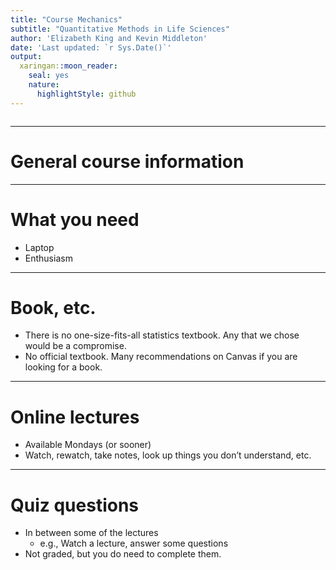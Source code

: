 ```yaml
---
title: "Course Mechanics"
subtitle: "Quantitative Methods in Life Sciences"
author: 'Elizabeth King and Kevin Middleton'
date: 'Last updated: `r Sys.Date()`'
output:
  xaringan::moon_reader:
    seal: yes
    nature:
      highlightStyle: github
---
```


```r
```

---

# General course information

---

# What you need

- Laptop
- Enthusiasm

---

# Book, etc.

- There is no one-size-fits-all statistics textbook. Any that we chose would be a compromise.
- No official textbook. Many recommendations on Canvas if you are looking for a book.

---

# Online lectures

- Available Mondays (or sooner)
- Watch, rewatch, take notes, look up things you don't understand, etc.

---

# Quiz questions

- In between some of the lectures
    - e.g., Watch a lecture, answer some questions
- Not graded, but you do need to complete them.
